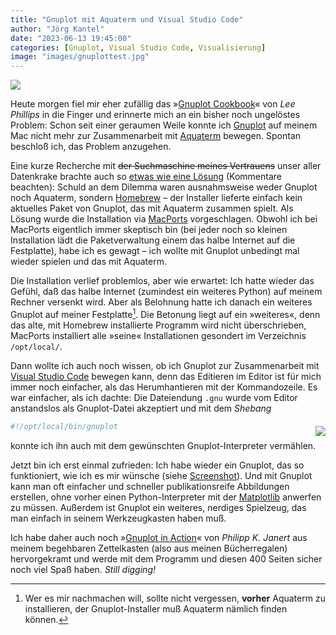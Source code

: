 ```yaml
---
title: "Gnuplot mit Aquaterm und Visual Studio Code"
author: "Jörg Kantel"
date: "2023-06-13 19:45:00"
categories: [Gnuplot, Visual Studio Code, Visualisierung]
image: "images/gnuplottest.jpg"
---
```


[![](images/gnuplottest-b.jpg)](https://www.flickr.com/photos/schockwellenreiter/52972457315/)

Heute morgen fiel mir eher zufällig das  »[Gnuplot Cookbook](https://www.packtpub.com/product/gnuplot-cookbook/9781849517249)« von *Lee Phillips* in die Finger und erinnerte mich an ein bisher noch ungelöstes Problem: Schon seit einer geraumen Weile konnte ich [Gnuplot](http://cognitiones.kantel-chaos-team.de/mathematik/gnuplot.html) auf meinem Mac nicht mehr zur Zusammenarbeit mit [Aquaterm](http://cognitiones.kantel-chaos-team.de/mathematik/aquaterm.html) bewegen. Spontan beschloß ich, das Problem anzugehen.

Eine kurze Recherche mit ~~der Suchmaschine meines Vertrauens~~ unser aller Datenkrake brachte auch so [etwas wie eine Lösung](https://gist.github.com/scuxiayiqian/c8ea9452f86dc1918de92b136e772c80) (Kommentare beachten): Schuld an dem Dilemma waren ausnahmsweise weder Gnuplot noch Aquaterm, sondern [Homebrew](https://gist.github.com/scuxiayiqian/c8ea9452f86dc1918de92b136e772c80) -- der Installer lieferte einfach kein aktuelles Paket von Gnuplot, das mit Aquaterm zusammen spielt. Als Lösung wurde die Installation via [MacPorts](https://de.wikipedia.org/wiki/MacPorts) vorgeschlagen. Obwohl ich bei MacPorts eigentlich immer skeptisch bin (bei jeder noch so kleinen Installation lädt die Paketverwaltung einem das halbe Internet auf die Festplatte), habe ich es gewagt -- ich wollte mit Gnuplot unbedingt mal wieder spielen und das mit Aquaterm.

Die Installation verlief problemlos, aber wie erwartet: Ich hatte wieder das Gefühl, daß das halbe Internet (zumindest ein weiteres Python) auf meinem Rechner versenkt wird. Aber als Belohnung hatte ich danach ein weiteres Gnuplot auf meiner Festplatte[^1]. Die Betonung liegt auf ein »weiteres«, denn das alte, mit Homebrew installierte Programm wird nicht überschrieben, MacPorts installiert alle »seine« Installationen gesondert im Verzeichnis `/opt/local/`.

[^1]: Wer es mir nachmachen will, sollte nicht vergessen, **vorher** Aquaterm zu installieren, der Gnuplot-Installer muß Aquaterm nämlich finden können.

Dann wollte ich auch noch wissen, ob ich Gnuplot zur Zusammenarbeit mit [Visual Studio Code](http://cognitiones.kantel-chaos-team.de/produktivitaet/visualstudiocode.html) bewegen kann, denn das Editieren im Editor ist für mich immer noch einfacher, als das Herumhantieren mit der Kommandozeile. Es war einfacher, als ich dachte: Die Dateiendung `.gnu` wurde vom Editor anstandslos als Gnuplot-Datei akzeptiert und mit dem *Shebang*

<div style="float: right; margin-left: 12px; margin-top: 6px;">[![](images/gnuplotaction.jpg)](https://www.manning.com/books/gnuplot-in-action-second-edition)</div>

~~~bash
#!/opt/local/bin/gnuplot
~~~~~

konnte ich ihn auch mit dem gewünschten Gnuplot-Interpreter vermählen.

Jetzt bin ich erst einmal zufrieden: Ich habe wieder ein Gnuplot, das so funktioniert, wie ich es mir wünsche (siehe [Screenshot](https://www.flickr.com/photos/schockwellenreiter/52972457315/)). Und mit Gnuplot kann man oft einfacher und schneller publikationsreife Abbildungen erstellen, ohne vorher einen Python-Interpreter mit der [Matplotlib](http://cognitiones.kantel-chaos-team.de/programmierung/python/matplotlib.html) anwerfen zu müssen. Außerdem ist Gnuplot ein weiteres, nerdiges Spielzeug, das man einfach in seinem Werkzeugkasten haben muß.

Ich habe daher auch noch »[Gnuplot in Action](https://www.manning.com/books/gnuplot-in-action-second-edition)« von *Philipp K. Janert* aus meinem begehbaren Zettelkasten (also aus meinen Bücherregalen) hervorgekramt und werde mit dem Programm und diesen 400 Seiten sicher noch viel Spaß haben. *Still digging!*


